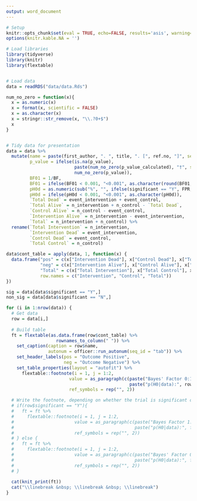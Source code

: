 ```yaml
---
output: word_document
---
```


```r
# Setup
knitr::opts_chunk$set(eval = TRUE, echo=FALSE, results='asis', warning=FALSE, message = FALSE, include = FALSE)
options(knitr.kable.NA = '')

# Load libraries
library(tidyverse)
library(knitr)
library(flextable)


# Load data
data = readRDS("data/data.Rds")

num_no_zero = function(x){
  x = as.numeric(x)
  x = format(x, scientific = FALSE)
  x = as.character(x)
  x = stringr::str_remove(x, "\\.?0+$")
  x
}


# Tidy data for presentation
data = data %>%
  mutate(name = paste(first_author, ". ", title, ". [", ref.no, "]", sep = ""),
         p_value = ifelse(is.na(p_value),
                          paste(num_no_zero(p_value_calculated), "†", sep = ""),
                          num_no_zero(p_value)),
         BF01 = 1/BF,
         BF01 = ifelse(BF01 < 0.001, "<0.001", as.character(round(BF01, 3))),
         pH0d = as.numeric(sub("%", "", ifelse(significant == "Y", FPR, NPV)))/100,
         pH0d = ifelse(pH0d < 0.001, "<0.001", as.character(pH0d)), 
         `Total Dead` = event_intervention + event_control,
         `Total Alive` = n_intervention + n_control - `Total Dead`,
         `Control Alive` = n_control - event_control,
         `Intervention Alive` = n_intervention - event_intervention,
         `Total` = n_intervention + n_control) %>%
  rename(`Total Intervention` = n_intervention,
         `Intervention Dead` = event_intervention,
         `Control Dead` = event_control,
         `Total Control` = n_control)

data$cont_table = apply(data, 1, function(x) {
  data.frame("pos" = c(x["Intervention Dead"], x["Control Dead"], x["Total Dead"]),
             "neg" = c(x["Intervention Alive"], x["Control Alive"], x["Total Alive"]),
             "Total" = c(x["Total Intervention"], x["Total Control"], x["Total"]),
             row.names = c("Intervention", "Control", "Total"))
})

sig = data[data$significant == "Y",]
non_sig = data[data$significant == "N",]
```

```r

for (i in 1:nrow(data)) {
  # Get data
  row = data[i,]
  
  # Build table
  ft = flextable(as.data.frame(row$cont_table) %>%
                   rownames_to_column(" ")) %>%
    set_caption(caption = row$name,
                autonum = officer::run_autonum(seq_id = "tab")) %>%
    set_header_labels(pos = "Outcome Positive",
                      neg = "Outcome Negative") %>%
    set_table_properties(layout = "autofit") %>%
      flextable::footnote(i = 1, j = 1:2,
                        value = as_paragraph(c(paste("Bayes' Factor 0:1:", row$BF01),
                                               paste("p(H0|data):", row$pH0d))),
                        ref_symbols = rep("", 2))

  # Write the footnote, depending on whether the trial is significant or non-significant
  # if(row$significant == "Y"){
  #   ft = ft %>%
  #     flextable::footnote(i = 1, j = 1:2,
  #                       value = as_paragraph(c(paste("Bayes Factor 1:0:", format(round(row$BF, 2), nsmall = 2)),
  #                                              paste("p(H0|data):", format(row$pH0d, nsmall = 2)))),
  #                       ref_symbols = rep("", 2))
  # } else {
  #   ft = ft %>%
  #     flextable::footnote(i = 1, j = 1:2,
  #                       value = as_paragraph(c(paste("Bayes' Factor 0:1:", format(round(row$BF01, 3), nsmall = 2)),
  #                                              paste("p(H0|data):", format(row$pH0d, nsmall = 2)))),
  #                       ref_symbols = rep("", 2))
  # }
  
  cat(knit_print(ft))
  cat("\\linebreak &nbsp; \\linebreak &nbsp; \\linebreak")    
}

```
